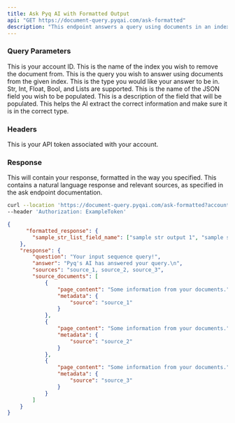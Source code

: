 ```yaml
---
title: Ask Pyq AI with Formatted Output
api: "GET https://document-query.pyqai.com/ask-formatted"
description: "This endpoint answers a query using documents in an index, and gives the output in a user-specified format."
---
```


### Query Parameters

<ParamField query="account_id" type="int">
  This is your account ID.
</ParamField>

<ParamField query="index_name" type="string">
  This is the name of the index you wish to remove the document from.
</ParamField>

<ParamField query="input_sequence" type="string">
  This is the query you wish to answer using documents from the given index.
</ParamField>

<ParamField query="response_type" type="string">
  This is the type you would like your answer to be in. Str, Int, Float, Bool, and Lists are supported. 
</ParamField>

<ParamField query="name" type="string">
  This is the name of the JSON field you wish to be populated.
</ParamField>

<ParamField query="description" type="string">
  This is a description of the field that will be populated.  This helps the AI extract the correct information and make sure it is in the correct type.
</ParamField>

### Headers

<ParamField header="Authorization" type="string">
  This is your API token associated with your account.
</ParamField>

### Response

<ResponseField name="formatted_response" type="string">
  This will contain your response, formatted in the way you specified.
</ResponseField>

<ResponseField name="response" type="string">
  This contains a natural language response and relevant sources, as specified in the ask endpoint documentation.
</ResponseField>

<RequestExample>

```bash Example Request
curl --location 'https://document-query.pyqai.com/ask-formatted?account_id=ExampleAccountId&index_name=ExampleIndex&input_sequence=ExampleQuery&description=Description of the output you want&response_type=List[str]&name=str_list_output'\
--header 'Authorization: ExampleToken'
```

</RequestExample>

<ResponseExample>

```json Response
{
      "formatted_response": {
        "sample_str_list_field_name": ["sample str output 1", "sample str output 2"]
    },
    "response": {
        "question": "Your input sequence query!",
        "answer": "Pyq's AI has answered your query.\n",
        "sources": "source_1, source_2, source_3",
        "source_documents": [
            {
                "page_content": "Some information from your documents.",
                "metadata": {
                    "source": "source_1"
                }
            },
            {
                "page_content": "Some information from your documents.",
                "metadata": {
                    "source": "source_2"
                }
            },
            {
                "page_content": "Some information from your documents.",
                "metadata": {
                    "source": "source_3"
                }
            }
        ]
    }
}
```

</ResponseExample>
